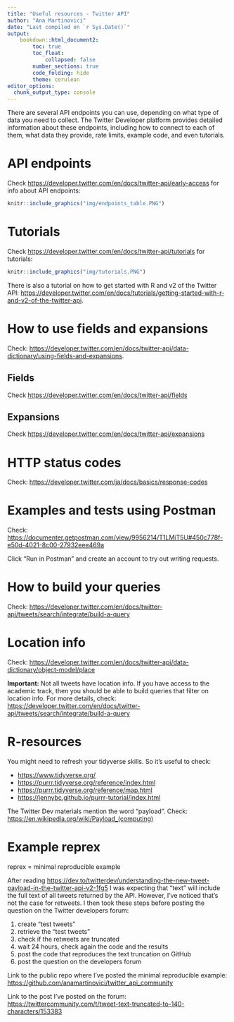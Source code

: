 ```yaml
---
title: "Useful resources - Twitter API"
author: "Ana Martinovici"
date: "Last compiled on `r Sys.Date()`"
output: 
    bookdown::html_document2:
        toc: true
        toc_float: 
            collapsed: false
        number_sections: true
        code_folding: hide
        theme: cerulean
editor_options: 
  chunk_output_type: console
---
```


There are several API endpoints you can use, depending on what type of data you need to collect. The Twitter Developer platform provides detailed information about these endpoints, including how to connect to each of them, what data they provide, rate limits, example code, and even tutorials.

# API endpoints

Check <https://developer.twitter.com/en/docs/twitter-api/early-access> for info about API endpoints: 

```r
knitr::include_graphics("img/endpoints_table.PNG")
```

# Tutorials

Check <https://developer.twitter.com/en/docs/twitter-api/tutorials> for tutorials: 

```r
knitr::include_graphics("img/tutorials.PNG")
```

There is also a tutorial on how to get started with R and v2 of the Twitter API: <https://developer.twitter.com/en/docs/tutorials/getting-started-with-r-and-v2-of-the-twitter-api>.

# How to use fields and expansions

Check: <https://developer.twitter.com/en/docs/twitter-api/data-dictionary/using-fields-and-expansions>.

## Fields

Check <https://developer.twitter.com/en/docs/twitter-api/fields>

## Expansions

Check <https://developer.twitter.com/en/docs/twitter-api/expansions> 

# HTTP status codes

Check: <https://developer.twitter.com/ja/docs/basics/response-codes>

# Examples and tests using Postman

Check: <https://documenter.getpostman.com/view/9956214/T1LMiT5U#450c778f-e50d-4021-8c00-27932eee469a>

Click "Run in Postman" and create an account to try out writing requests.

# How to build your queries

Check: <https://developer.twitter.com/en/docs/twitter-api/tweets/search/integrate/build-a-query>

# Location info

Check: <https://developer.twitter.com/en/docs/twitter-api/data-dictionary/object-model/place>

**Important:** Not all tweets have location info. If you have access to the academic track, then you should be able to build queries that filter on location info. For more details, check: <https://developer.twitter.com/en/docs/twitter-api/tweets/search/integrate/build-a-query>

# R-resources

You might need to refresh your tidyverse skills. So it's useful to check:

* <https://www.tidyverse.org/>
* <https://purrr.tidyverse.org/reference/index.html>
* <https://purrr.tidyverse.org/reference/map.html>
* <https://jennybc.github.io/purrr-tutorial/index.html>

The Twitter Dev materials mention the word "payload". Check: <https://en.wikipedia.org/wiki/Payload_(computing)> 

# Example reprex

reprex = minimal reproducible example

After reading <https://dev.to/twitterdev/understanding-the-new-tweet-payload-in-the-twitter-api-v2-1fg5> I was expecting that "text" will include the full text of all tweets returned by the API. However, I've noticed that's not the case for retweets. I then took these steps before posting the question on the Twitter developers forum:

1. create "test tweets" 
2. retrieve the "test tweets"
3. check if the retweets are truncated
4. wait 24 hours, check again the code and the results
5. post the code that reproduces the text truncation on GitHub
6. post the question on the developers forum

Link to the public repo where I've posted the minimal reproducible example: <https://github.com/anamartinovici/twitter_api_community>

Link to the post I've posted on the forum: <https://twittercommunity.com/t/tweet-text-truncated-to-140-characters/153383>

